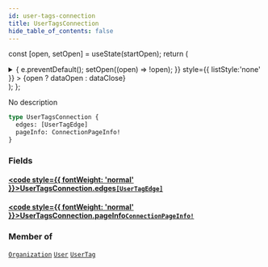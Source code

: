 ```yaml
---
id: user-tags-connection
title: UserTagsConnection
hide_table_of_contents: false
---
```






const [open, setOpen] = useState(startOpen);
return (
<details {...(open ? { open: true } : {})} className="details" style={{ border:'none', boxShadow:'none', background:'var(--ifm-background-color)' }}>
<summary
onClick={(e) => {
e.preventDefault();
setOpen((open) => !open);
}}
style={{ listStyle:'none' }} >
{open ? dataOpen : dataClose}
</summary>
{open && children}
</details>
);
};

No description

```graphql
type UserTagsConnection {
  edges: [UserTagEdge]
  pageInfo: ConnectionPageInfo!
}
```

### Fields

#### [<code style={{ fontWeight: 'normal' }}>UserTagsConnection.<b>edges</b></code>](#)<Bullet />[`[UserTagEdge]`](/schema/objects/user-tag-edge) <Badge class="secondary" text="list"/> <Badge class="secondary" text="object"/>

>

#### [<code style={{ fontWeight: 'normal' }}>UserTagsConnection.<b>pageInfo</b></code>](#)<Bullet />[`ConnectionPageInfo!`](/schema/objects/connection-page-info) <Badge class="secondary" text="non-null"/> <Badge class="secondary" text="object"/>

>

### Member of

[`Organization`](/schema/objects/organization) <Badge class="secondary" text="object"/><Bullet />[`User`](/schema/objects/user) <Badge class="secondary" text="object"/><Bullet />[`UserTag`](/schema/objects/user-tag) <Badge class="secondary" text="object"/>
